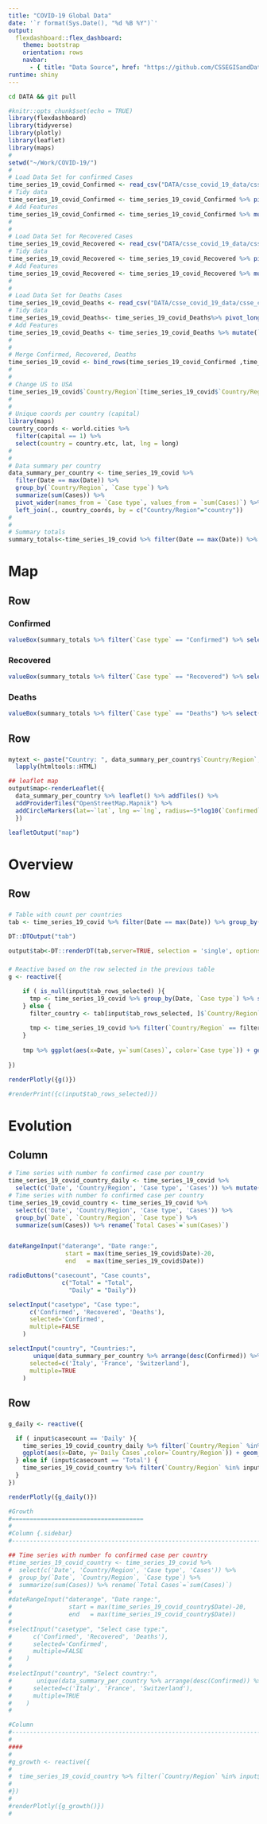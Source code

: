 ```yaml
---
title: "COVID-19 Global Data"
date: '`r format(Sys.Date(), "%d %B %Y")`'
output: 
  flexdashboard::flex_dashboard:
    theme: bootstrap
    orientation: rows
    navbar:
      - { title: "Data Source", href: "https://github.com/CSSEGISandData/COVID-19", icon: "fa-github", align: right }
runtime: shiny
---
```


```bash
cd DATA && git pull
```

```r
#knitr::opts_chunk$set(echo = TRUE)
library(flexdashboard)
library(tidyverse)
library(plotly)
library(leaflet)
library(maps)
#
setwd("~/Work/COVID-19/")
#
# Load Data Set for confirmed Cases
time_series_19_covid_Confirmed <- read_csv("DATA/csse_covid_19_data/csse_covid_19_time_series/time_series_19-covid-Confirmed.csv")
# Tidy data
time_series_19_covid_Confirmed <- time_series_19_covid_Confirmed %>% pivot_longer(cols=c(-`Province/State`, -`Country/Region`, -Lat, -Long), names_to="Date", values_to="Cases" )
# Add Features
time_series_19_covid_Confirmed <- time_series_19_covid_Confirmed %>% mutate(`Case type`= "Confirmed")
#
#
# Load Data Set for Recovered Cases
time_series_19_covid_Recovered <- read_csv("DATA/csse_covid_19_data/csse_covid_19_time_series/time_series_19-covid-Recovered.csv")
# Tidy data
time_series_19_covid_Recovered <- time_series_19_covid_Recovered %>% pivot_longer(cols=c(-`Province/State`, -`Country/Region`, -Lat, -Long), names_to="Date", values_to="Cases" )
# Add Features
time_series_19_covid_Recovered <- time_series_19_covid_Recovered %>% mutate(`Case type` = "Recovered")
#
#
# Load Data Set for Deaths Cases
time_series_19_covid_Deaths <- read_csv("DATA/csse_covid_19_data/csse_covid_19_time_series/time_series_19-covid-Deaths.csv")
# Tidy data
time_series_19_covid_Deaths<- time_series_19_covid_Deaths%>% pivot_longer(cols=c(-`Province/State`, -`Country/Region`, -Lat, -Long), names_to="Date", values_to="Cases" )
# Add Features
time_series_19_covid_Deaths <- time_series_19_covid_Deaths %>% mutate(`Case type` = "Deaths")
#
#
# Merge Confirmed, Recovered, Deaths
time_series_19_covid <- bind_rows(time_series_19_covid_Confirmed ,time_series_19_covid_Recovered, time_series_19_covid_Deaths ) %>% mutate(Date = as.Date(Date, format = '%m/%d/%y'))
#
#
# Change US to USA
time_series_19_covid$`Country/Region`[time_series_19_covid$`Country/Region` == 'US'] <- "USA"
#
#
# Unique coords per country (capital)
library(maps)
country_coords <- world.cities %>% 
  filter(capital == 1) %>%
  select(country = country.etc, lat, lng = long)
#
#
# Data summary per country
data_summary_per_country <- time_series_19_covid %>% 
  filter(Date == max(Date)) %>% 
  group_by(`Country/Region`, `Case type`) %>% 
  summarize(sum(Cases)) %>% 
  pivot_wider(names_from = `Case type`, values_from = `sum(Cases)`) %>%
  left_join(., country_coords, by = c("Country/Region"="country"))
#
#
# Summary totals
summary_totals<-time_series_19_covid %>% filter(Date == max(Date)) %>% group_by(`Case type`) %>% summarize(sum(Cases))

```

Map
=====================================  

Row
-------------------------------------

### Confirmed
```r
valueBox(summary_totals %>% filter(`Case type` == "Confirmed") %>% select(`sum(Cases)`), icon = "fa-stethoscope", color="#f39c12")
```

### Recovered
```r
valueBox(summary_totals %>% filter(`Case type` == "Recovered") %>% select(`sum(Cases)`), icon = "fa-smile", color=" #27ae60 ")
```

### Deaths
```r
valueBox(summary_totals %>% filter(`Case type` == "Deaths") %>% select(`sum(Cases)`), icon = "fa-sad-tear", color='red')
```

Row
-------------------------------------

###
```r
mytext <- paste("Country: ", data_summary_per_country$`Country/Region`, "<br/>", "Confirmed: ", data_summary_per_country$`Confirmed`, "<br/>", "Recovered: ", data_summary_per_country$`Recovered`, "<br/>", "Deaths: ", data_summary_per_country$`Deaths`, sep="") %>%
  lapply(htmltools::HTML)

## leaflet map
output$map<-renderLeaflet({ 
  data_summary_per_country %>% leaflet() %>% addTiles() %>% 
  addProviderTiles("OpenStreetMap.Mapnik") %>%
  addCircleMarkers(lat=~`lat`, lng =~`lng`, radius=~5*log10(`Confirmed`), layerId = ~unique(`Country/Region`), stroke=FALSE, label = mytext)
  })

leafletOutput("map")

```

Overview
=====================================  

Row
-------------------------------------

###

```r
# Table with count per countries
tab <- time_series_19_covid %>% filter(Date == max(Date)) %>% group_by(`Country/Region`, `Case type`) %>% summarize(sum(Cases)) %>% pivot_wider(names_from = `Case type`, values_from = `sum(Cases)`) %>% arrange(desc(`Confirmed`))

DT::DTOutput("tab")

output$tab<-DT::renderDT(tab,server=TRUE, selection = 'single', options = list(pageLength = 15, lengthMenu = c(15)))
```

###

```r
# Reactive based on the row selected in the previous table
g <- reactive({

    if ( is_null(input$tab_rows_selected) ){
      tmp <- time_series_19_covid %>% group_by(Date, `Case type`) %>% summarise(sum(Cases)) 
    } else {
      filter_country <- tab[input$tab_rows_selected, ]$`Country/Region`
      
      tmp <- time_series_19_covid %>% filter(`Country/Region` == filter_country) %>% group_by(Date, `Case type`) %>% summarise(sum(Cases))
    }
  
    tmp %>% ggplot(aes(x=Date, y=`sum(Cases)`, color=`Case type`)) + geom_line() + geom_point(size=2) + ylab("") + scale_color_manual(values=c("#f39c12", "red", "#52be80")) + theme(legend.title = element_blank(), legend.position = "none") + facet_grid(rows = vars(`Case type`), scales='free_y')
    
})

renderPlotly({g()})

#renderPrint({c(input$tab_rows_selected)})

```

Evolution
=====================================  

Column {.sidebar}
-----------------------------------------------------------------------

```r

# Time series with number fo confirmed case per country
time_series_19_covid_country_daily <- time_series_19_covid %>% 
  select(c('Date', 'Country/Region', 'Case type', 'Cases')) %>% mutate(daily_cases = `Cases` - lag(`Cases`, default = 0)) %>% group_by(`Date`, `Country/Region`, `Case type`) %>% summarize(sum(daily_cases)) %>% rename(`Daily Cases`=`sum(daily_cases)`)
# Time series with number fo confirmed case per country
time_series_19_covid_country <- time_series_19_covid %>% 
  select(c('Date', 'Country/Region', 'Case type', 'Cases')) %>% 
  group_by(`Date`, `Country/Region`, `Case type`) %>% 
  summarize(sum(Cases)) %>% rename(`Total Cases`=`sum(Cases)`)


dateRangeInput("daterange", "Date range:",
                start = max(time_series_19_covid$Date)-20,
                end   = max(time_series_19_covid$Date))

radioButtons("casecount", "Case counts",
               c("Total" = "Total",
                 "Daily" = "Daily"))

selectInput("casetype", "Case type:",
      c('Confirmed', 'Recovered', 'Deaths'),
      selected='Confirmed',
      multiple=FALSE
    )

selectInput("country", "Countries:",
       unique(data_summary_per_country %>% arrange(desc(Confirmed)) %>% select(`Country/Region`)),
      selected=c('Italy', 'France', 'Switzerland'),
      multiple=TRUE
    )

```

Row
-----------------------------------------------------------------------

###

```r

g_daily <- reactive({

  if ( input$casecount == 'Daily' ){
    time_series_19_covid_country_daily %>% filter(`Country/Region` %in% input$country) %>% filter(Date >= input$daterange[1] & Date <= input$daterange[2] ) %>% filter(`Case type` == input$casetype) %>% 
    ggplot(aes(x=Date, y=`Daily Cases`,color=`Country/Region`)) + geom_line(size=1) + geom_point(size=2, stroke=1) + ylab(paste('Daily Cases: ', input$casetype)) +  theme(legend.title = element_blank())
  } else if (input$casecount == 'Total') {
    time_series_19_covid_country %>% filter(`Country/Region` %in% input$country) %>% filter(`Case type` == input$casetype) %>% filter(Date >= input$daterange[1] & Date <= input$daterange[2] ) %>% ggplot(aes(x=Date, y=`Total Cases`, color=`Country/Region`)) + geom_line(size=1) + geom_point(size=2, stroke=1) + ylab(paste('Total Cases: ', input$casetype)) +  theme(legend.title = element_blank())
  }
})

renderPlotly({g_daily()})

```

```r
#Growth
#=====================================  
#
#Column {.sidebar}
#-----------------------------------------------------------------------

## Time series with number fo confirmed case per country
#time_series_19_covid_country <- time_series_19_covid %>% 
#  select(c('Date', 'Country/Region', 'Case type', 'Cases')) %>% 
#  group_by(`Date`, `Country/Region`, `Case type`) %>% 
#  summarize(sum(Cases)) %>% rename(`Total Cases`=`sum(Cases)`)
#
#dateRangeInput("daterange", "Date range:",
#                start = max(time_series_19_covid_country$Date)-20,
#                end   = max(time_series_19_covid_country$Date))
#
#selectInput("casetype", "Select case type:",
#      c('Confirmed', 'Recovered', 'Deaths'),
#      selected='Confirmed',
#      multiple=FALSE
#    )
#
#selectInput("country", "Select country:",
#       unique(data_summary_per_country %>% arrange(desc(Confirmed)) %>% #select(`Country/Region`)),
#      selected=c('Italy', 'France', 'Switzerland'),
#      multiple=TRUE
#    )
#
```


```r
#Column
#-----------------------------------------------------------------------
#
####
#
#g_growth <- reactive({
#
#  time_series_19_covid_country %>% filter(`Country/Region` %in% input$country) %>% #filter(`Case type` == input$casetype) %>% filter(Date >= input$daterange[1] & Date <= #input$daterange[2] ) %>% ggplot(aes(x=Date, y=`Total Cases`, color=`Country/Region`)) + #geom_point(shape = 21, size=3, stroke=1) + ylab(paste('Total Cases: ', input$casetype)) #+  theme(legend.title = element_blank()) + geom_smooth(method="nls", formula=y ~ #exp(a+b*(x-min(x))), method.args = list(start=list(a=1,b=1)), se=FALSE, fullrange=TRUE) #+ xlim(input$daterange[1],input$daterange[2]+2) 
#  
#})
#
#renderPlotly({g_growth()})
#
```


